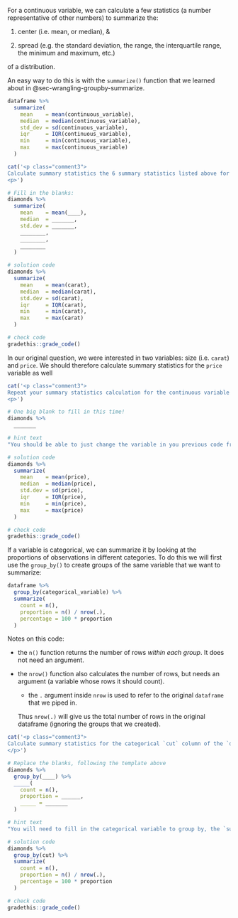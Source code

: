 For a continuous variable, we can calculate a few statistics (a number representative of other numbers) to summarize the:

1. center (i.e. mean, or median), &

2. spread (e.g. the standard deviation, the range, the interquartile range, the minimum and maximum, etc.)

of a distribution.

An easy way to do this is with the `summarize()` function that we learned about in @sec-wrangling-groupby-summarize.

```r
dataframe %>%
  summarize(
    mean    = mean(continuous_variable),
    median  = median(continuous_variable),
    std_dev = sd(continuous_variable),
    iqr     = IQR(continuous_variable),
    min     = min(continuous_variable),
    max     = max(continuous_variable)
  )
```

<!-- TODO: comments on interpreting these statistics:
- center: are the mean and median similar to each other (especially relative to the spread), or do they indicate a skewed distribution? >median indicates a left skew, <median indicates a right skew.

- what is the std. dev., and how is it calculated.
- use vs the IQR.
- Things to look for with the min & max: outliers, weird values indicative of coding errors.

Also: use of `na.rm = TRUE`
-->

<!-- Book version -->

<!-- TODO: book exercises -->

<!-- End book -->

<!-- Tutorial version -->

```r
cat('<p class="comment3">
Calculate summary statistics the 6 summary statistics listed above for the continuous variable `carat` from the `diamonds` dataframe.
<p>')
```

```r
# Fill in the blanks:
diamonds %>%
  summarize(
    mean    = mean(____),
    median  = _______,
    std.dev = _______,
    ________,
    ________,
    ________
  )
```

```r
# solution code
diamonds %>%
  summarize(
    mean    = mean(carat),
    median  = median(carat),
    std.dev = sd(carat),
    iqr     = IQR(carat),
    min     = min(carat),
    max     = max(carat)
  )
```

```r
# check code
gradethis::grade_code()
```

<!-- End tutorial -->

In our original question, we were interested in two variables: size (i.e. `carat`) and `price`. We should therefore calculate summary statistics for the `price` variable as well

<!-- Book version -->

<!-- TODO: book exercises -->

<!-- End book -->

<!-- Tutorial version -->

```r
cat('<p class="comment3">
Repeat your summary statistics calculation for the continuous variable `price`.
<p>')
```

```r
# One big blank to fill in this time!
diamonds %>%
  _______
```

```r
# hint text
"You should be able to just change the variable in you previous code from carat to price"
```

```r
# solution code
diamonds %>%
  summarize(
    mean    = mean(price),
    median  = median(price),
    std.dev = sd(price),
    iqr     = IQR(price),
    min     = min(price),
    max     = max(price)
  )
```

```r
# check code
gradethis::grade_code()
```

<!-- End tutorial -->


<!-- TODO: start with single summarize here for univariate. Move group_by() to covariation section -->

If a variable is categorical, we can summarize it by looking at the proportions of observations in different categories. To do this we will first use the `group_by()` to create groups of the same variable that we want to summarize:

```r
dataframe %>%
  group_by(categorical_variable) %>%
  summarize(
    count = n(),
    proportion = n() / nrow(.),
    percentage = 100 * proportion
  )
```

Notes on this code:

  * the `n()` function returns the number of rows *within each group*. It does not need an argument.
  
  * the `nrow()` function also calculates the number of rows, but needs an argument (a variable whose rows it should count).
    
    * the `.` argument inside `nrow` is used to refer to the original `dataframe` that we piped in.
    
    Thus `nrow(.)` will give us the total number of rows in the original dataframe (ignoring the groups that we created).
    
<!-- 
TODO: Interpretation
- 
-->

<!-- Book version -->

<!-- TODO: book exercises -->

<!-- End book -->

<!-- Tutorial version -->

```r
cat('<p class="comment3">
Calculate summary statistics for the categorical `cut` column of the `diamonds` dataframe.
</p>')
```

```r
# Replace the blanks, following the template above
diamonds %>%
  group_by(____) %>%
  _____(
    count = n(),
    proportion = ______,
    _____ = _______
  )
```

```r
# hint text
"You will need to fill in the categorical variable to group by, the `summarize` function, and the three expressions inside the summarize function"
```

```r
# solution code
diamonds %>%
  group_by(cut) %>%
  summarize(
    count = n(),
    proportion = n() / nrow(.),
    percentage = 100 * proportion
  )
```

```r
# check code
gradethis::grade_code()
```

<!-- End tutorial -->

